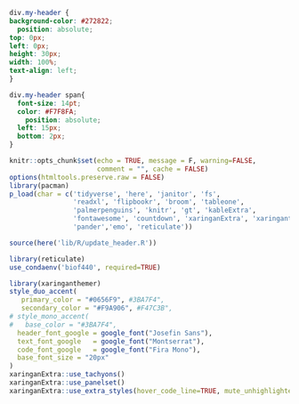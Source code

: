 ```css
div.my-header {
background-color: #272822;
  position: absolute;
top: 0px;
left: 0px;
height: 30px;
width: 100%;
text-align: left;
}

div.my-header span{
  font-size: 14pt;
  color: #F7F8FA;
    position: absolute;
  left: 15px;
  bottom: 2px;
}
````

```r
knitr::opts_chunk$set(echo = TRUE, message = F, warning=FALSE, 
                      comment = "", cache = FALSE)
options(htmltools.preserve.raw = FALSE)
library(pacman)
p_load(char = c('tidyverse', 'here', 'janitor', 'fs', 
                'readxl', 'flipbookr', 'broom', 'tableone',
                'palmerpenguins', 'knitr', 'gt', 'kableExtra',
                'fontawesome', 'countdown', 'xaringanExtra', 'xaringanthemer',
                'pander','emo', 'reticulate'))

source(here('lib/R/update_header.R'))

library(reticulate)
use_condaenv('biof440', required=TRUE)

```

```r
library(xaringanthemer)
style_duo_accent(
   primary_color = "#0656F9", #3BA7F4", 
   secondary_color = "#F9A906", #F47C3B",
# style_mono_accent(
#   base_color = "#3BA7F4",
  header_font_google = google_font("Josefin Sans"),
  text_font_google   = google_font("Montserrat"),
  code_font_google   = google_font("Fira Mono"),
  base_font_size = "20px"
)
xaringanExtra::use_tachyons()
xaringanExtra::use_panelset()
xaringanExtra::use_extra_styles(hover_code_line=TRUE, mute_unhighlighted_code = TRUE)
```

